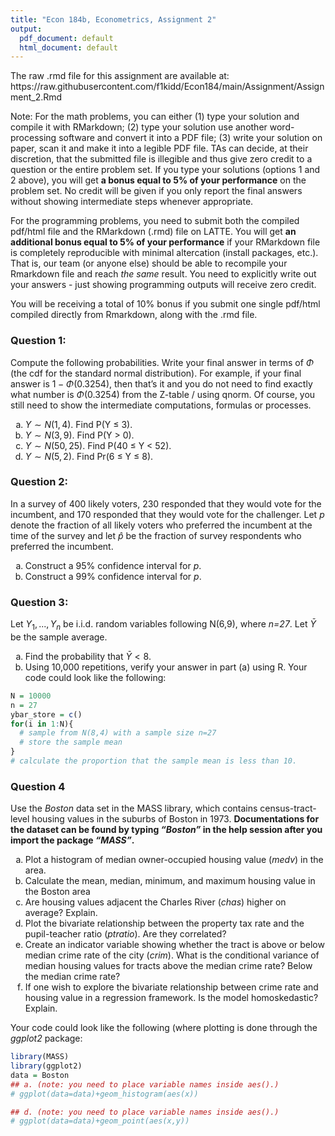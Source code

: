 ---
title: "Econ 184b, Econometrics, Assignment 2"
output:
  pdf_document: default
  html_document: default
---

The raw .rmd file for this assignment are available at: https://raw.githubusercontent.com/f1kidd/Econ184/main/Assignment/Assignment_2.Rmd

Note: For the math problems, you can either (1) type your solution and compile it with RMarkdown; (2) type your solution use another word-processing software and convert it into a PDF file; (3) write your solution on paper, scan it and make it into a legible PDF file. TAs can decide, at their discretion, that the submitted file is illegible and thus give zero credit to a question or the entire problem set. If you type your solutions (options 1 and 2 above), you will get **a bonus equal to 5% of your performance** on the problem set. No credit will be given if you only report the final answers without showing intermediate steps whenever appropriate. 

For the programming problems, you need to submit both the compiled pdf/html file and the RMarkdown (.rmd) file on LATTE. You will get **an additional bonus equal to 5% of your performance** if your RMarkdown file is completely reproducible with minimal altercation (install packages, etc.). That is, our team (or anyone else) should be able to recompile your Rmarkdown file and reach *the same* result. You need to explicitly write out your answers - just showing programming outputs will receive zero credit. 

You will be receiving a total of 10% bonus if you submit one single pdf/html compiled directly from Rmarkdown, along with the .rmd file. 


### Question 1: 

Compute the following probabilities. Write your final answer in terms of $\Phi$ (the cdf for the standard normal distribution). For example, if your final answer is $1-\Phi(0.3254)$, then that’s it and you do not need to find exactly what number is $\Phi(0.3254)$ from the Z-table / using qnorm. Of course, you still need to show the intermediate computations, formulas or processes.

a. $Y\sim N(1,4)$. Find P(Y $\leq$ 3).
b. $Y\sim N(3,9)$. Find P(Y > 0).
c. $Y\sim N(50,25)$. Find P(40 $\leq$ Y < 52).
d. $Y\sim N(5,2)$. Find Pr(6 $\leq$ Y $\leq$ 8).


### Question 2:
In a survey of 400 likely voters, 230 responded that they would vote for the incumbent, and 170 responded that they would vote for the challenger. Let $p$ denote the fraction of all likely voters who preferred the incumbent at the time of the survey and let $\hat{p}$ be the fraction of survey respondents who preferred the incumbent.

a. Construct a 95% confidence interval for $p$.
b. Construct a 99% confidence interval for $p$.

### Question 3:

Let $Y_1,...,Y_n$ be i.i.d. random variables following N(6,9), where *n=27*. Let $\bar{Y}$ be the sample average. 

a. Find the probability that $\bar{Y} < 8$.
b. Using 10,000 repetitions, verify your answer in part (a) using R. Your code could look like the following:

```{r}
N = 10000
n = 27
ybar_store = c()
for(i in 1:N){
  # sample from N(8,4) with a sample size n=27
  # store the sample mean
}
# calculate the proportion that the sample mean is less than 10. 
```

### Question 4

Use the *Boston* data set in the MASS library, which contains census-tract-level housing values in the suburbs of Boston in 1973. **Documentations for the dataset can be found by typing *"Boston"* in the help session after you import the package *"MASS"*.** 

a. Plot a histogram of median owner-occupied housing value (*medv*) in the area. 
b. Calculate the mean, median, minimum, and maximum housing value in the Boston area
c. Are housing values adjacent the Charles River (*chas*) higher on average? Explain. 
d. Plot the bivariate relationship between the property tax rate and the pupil-teacher ratio (*ptratio*). Are they correlated?
e. Create an indicator variable showing whether the tract is above or below median crime rate of the city (*crim*). What is the conditional variance of median housing values for tracts above the median crime rate? Below the median crime rate?
f. If one wish to explore the bivariate relationship between crime rate and housing value in a regression framework. Is the model homoskedastic? Explain. 

Your code could look like the following (where plotting is done through the *ggplot2* package:

```{r,message=F,warning=F}
library(MASS)
library(ggplot2)
data = Boston
## a. (note: you need to place variable names inside aes().)
# ggplot(data=data)+geom_histogram(aes(x))

## d. (note: you need to place variable names inside aes().)
# ggplot(data=data)+geom_point(aes(x,y))
```


